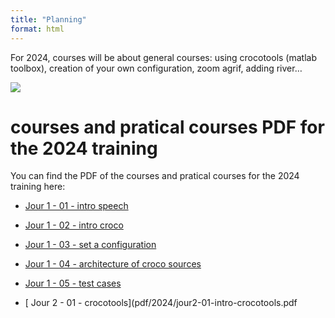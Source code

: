 ```yaml
---
title: "Planning"
format: html
---
```


For 2024, courses will be about general courses: using crocotools (matlab toolbox), creation of your own configuration, zoom agrif, adding river...

![](images/planning_2024_v3.png)

# courses and pratical courses PDF for the 2024 training

You can find the PDF of the courses and pratical courses for the 2024 training here: 

- [ Jour 1 - 01 - intro speech](pdf/2024/jour1-01-introduction-speech.pdf)
- [ Jour 1 - 02 - intro croco](pdf/2024/jour1-02-intro-croco.pdf)
- [ Jour 1 - 03 - set a configuration](pdf/2024/jour1-03-set-configuration.pdf)
- [ Jour 1 - 04 - architecture of croco sources](pdf/2024/jour1-04-architecture.pdf)
- [ Jour 1 - 05 - test cases](pdf/2024/jour1-05-testcases.pdf)

- [ Jour 2 - 01 - crocotools](pdf/2024/jour2-01-intro-crocotools.pdf



